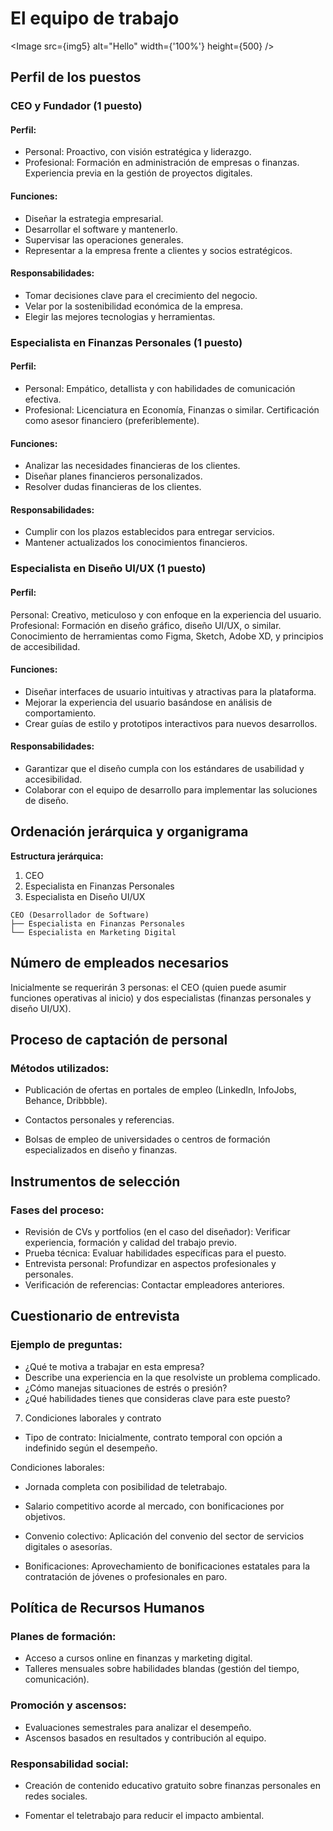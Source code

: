 
# El equipo de trabajo

<Image src={img5} alt="Hello" width={'100%'} height={500} />

## Perfil de los puestos

### CEO y Fundador (1 puesto)
#### Perfil:

* Personal: Proactivo, con visión estratégica y liderazgo.
* Profesional: Formación en administración de empresas o finanzas. Experiencia previa en la gestión de proyectos digitales.

#### Funciones:

* Diseñar la estrategia empresarial.
* Desarrollar el software y mantenerlo.
* Supervisar las operaciones generales.
* Representar a la empresa frente a clientes y socios estratégicos.

#### Responsabilidades:

* Tomar decisiones clave para el crecimiento del negocio.
* Velar por la sostenibilidad económica de la empresa.
* Elegir las mejores tecnologias y herramientas.

### Especialista en Finanzas Personales (1 puesto)

#### Perfil:
* Personal: Empático, detallista y con habilidades de comunicación efectiva.
* Profesional: Licenciatura en Economía, Finanzas o similar. Certificación como asesor financiero (preferiblemente).

#### Funciones:

* Analizar las necesidades financieras de los clientes.
* Diseñar planes financieros personalizados.
* Resolver dudas financieras de los clientes.

#### Responsabilidades:

* Cumplir con los plazos establecidos para entregar servicios.
* Mantener actualizados los conocimientos financieros.

### Especialista en Diseño UI/UX (1 puesto)

#### Perfil:

Personal: Creativo, meticuloso y con enfoque en la experiencia del usuario.
Profesional: Formación en diseño gráfico, diseño UI/UX, o similar. Conocimiento de herramientas como Figma, Sketch, Adobe XD, y principios de accesibilidad.

#### Funciones:
* Diseñar interfaces de usuario intuitivas y atractivas para la plataforma.
* Mejorar la experiencia del usuario basándose en análisis de comportamiento.
* Crear guías de estilo y prototipos interactivos para nuevos desarrollos.

#### Responsabilidades:
* Garantizar que el diseño cumpla con los estándares de usabilidad y accesibilidad.
* Colaborar con el equipo de desarrollo para implementar las soluciones de diseño.



## Ordenación jerárquica y organigrama
**Estructura jerárquica:**

1. CEO
2. Especialista en Finanzas Personales
3. Especialista en Diseño UI/UX

```
CEO (Desarrollador de Software)
├── Especialista en Finanzas Personales  
└── Especialista en Marketing Digital  
```

## Número de empleados necesarios
Inicialmente se requerirán 3 personas: el CEO (quien puede asumir funciones operativas al inicio) y dos especialistas (finanzas personales y diseño UI/UX).

## Proceso de captación de personal

### Métodos utilizados:

* Publicación de ofertas en portales de empleo (LinkedIn, InfoJobs, Behance, Dribbble).

* Contactos personales y referencias.

* Bolsas de empleo de universidades o centros de formación especializados en diseño y finanzas.

## Instrumentos de selección
### Fases del proceso:

* Revisión de CVs y portfolios (en el caso del diseñador): Verificar experiencia, formación y calidad del trabajo previo.
* Prueba técnica: Evaluar habilidades específicas para el puesto.
* Entrevista personal: Profundizar en aspectos profesionales y personales.
* Verificación de referencias: Contactar empleadores anteriores.

## Cuestionario de entrevista

### Ejemplo de preguntas:

* ¿Qué te motiva a trabajar en esta empresa?
* Describe una experiencia en la que resolviste un problema complicado.
* ¿Cómo manejas situaciones de estrés o presión?
* ¿Qué habilidades tienes que consideras clave para este puesto?

7. Condiciones laborales y contrato
* Tipo de contrato: Inicialmente, contrato temporal con opción a indefinido según el desempeño.

Condiciones laborales:

* Jornada completa con posibilidad de teletrabajo.
* Salario competitivo acorde al mercado, con bonificaciones por objetivos.

* Convenio colectivo: Aplicación del convenio del sector de servicios digitales o asesorías.

* Bonificaciones: Aprovechamiento de bonificaciones estatales para la contratación de jóvenes o profesionales en paro.


## Política de Recursos Humanos
### Planes de formación:

* Acceso a cursos online en finanzas y marketing digital.
* Talleres mensuales sobre habilidades blandas (gestión del tiempo, comunicación).

### Promoción y ascensos:

* Evaluaciones semestrales para analizar el desempeño.
* Ascensos basados en resultados y contribución al equipo.

### Responsabilidad social:

* Creación de contenido educativo gratuito sobre finanzas personales en redes sociales.

* Fomentar el teletrabajo para reducir el impacto ambiental.
